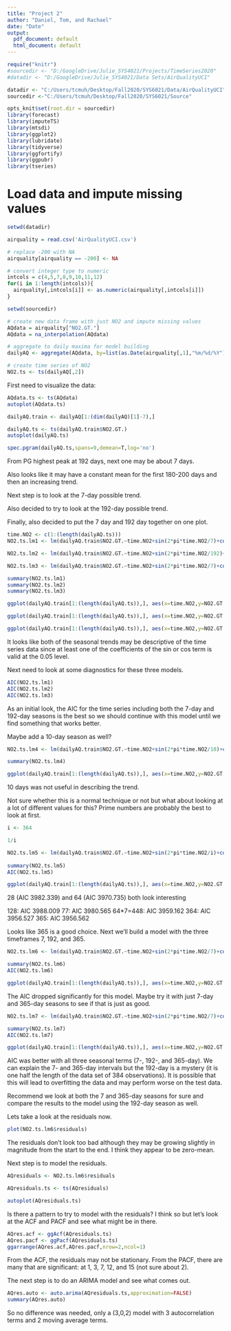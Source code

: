 ```yaml
---
title: "Project 2"
author: "Daniel, Tom, and Rachael"
date: "Date"
output:
  pdf_document: default
  html_document: default
---
```


```r
require("knitr")
#sourcedir <- "D:/GoogleDrive/Julie_SYS4021/Projects/TimeSeries2020"
#datadir <- "D:/GoogleDrive/Julie_SYS4021/Data Sets/AirQualityUCI"

datadir <- "C:/Users/tcmuh/Desktop/Fall2020/SYS6021/Data/AirQualityUCI"
sourcedir <-"C:/Users/tcmuh/Desktop/Fall2020/SYS6021/Source"

opts_knit$set(root.dir = sourcedir)
library(forecast)
library(imputeTS)
library(mtsdi)
library(ggplot2)
library(lubridate)
library(tidyverse)
library(ggfortify)
library(ggpubr)
library(tseries)
```

# Load data and impute missing values
```r
setwd(datadir)

airquality = read.csv('AirQualityUCI.csv')

# replace -200 with NA
airquality[airquality == -200] <- NA

# convert integer type to numeric
intcols = c(4,5,7,8,9,10,11,12)
for(i in 1:length(intcols)){
  airquality[,intcols[i]] <- as.numeric(airquality[,intcols[i]])
}

setwd(sourcedir)

# create new data frame with just NO2 and impute missing values
AQdata = airquality["NO2.GT."]
AQdata = na_interpolation(AQdata)

# aggregate to daily maxima for model building
dailyAQ <- aggregate(AQdata, by=list(as.Date(airquality[,1],"%m/%d/%Y")), FUN=max)

# create time series of NO2
NO2.ts <- ts(dailyAQ[,2])
```

First need to visualize the data:

```r

AQdata.ts <- ts(AQdata)
autoplot(AQdata.ts)

dailyAQ.train <- dailyAQ[1:(dim(dailyAQ)[1]-7),]

dailyAQ.ts <- ts(dailyAQ.train$NO2.GT.)
autoplot(dailyAQ.ts)

```



```r

spec.pgram(dailyAQ.ts,spans=9,demean=T,log='no')


```

From PG highest peak at 192 days, next one may be about 7 days.

Also looks like it may have a constant mean for the first 180-200 days and then an increasing trend.

Next step is to look at the 7-day possible trend.

Also decided to try to look at the 192-day possible trend.

Finally, also decided to put the 7 day and 192 day together on one plot.

```r

time.NO2 <- c(1:(length(dailyAQ.ts)))
NO2.ts.lm1 <- lm(dailyAQ.train$NO2.GT.~time.NO2+sin(2*pi*time.NO2/7)+cos(2*pi*time.NO2/7))

NO2.ts.lm2 <- lm(dailyAQ.train$NO2.GT.~time.NO2+sin(2*pi*time.NO2/192)+cos(2*pi*time.NO2/192))

NO2.ts.lm3 <- lm(dailyAQ.train$NO2.GT.~time.NO2+sin(2*pi*time.NO2/7)+cos(2*pi*time.NO2/7)+sin(2*pi*time.NO2/192)+cos(2*pi*time.NO2/192))

summary(NO2.ts.lm1)
summary(NO2.ts.lm2)
summary(NO2.ts.lm3)

ggplot(dailyAQ.train[1:(length(dailyAQ.ts)),], aes(x=time.NO2,y=NO2.GT.)) + geom_line() +   geom_line(aes(x=time.NO2,y=NO2.ts.lm1$fitted.values),color="red") + xlab("") + ylab("NO2")

ggplot(dailyAQ.train[1:(length(dailyAQ.ts)),], aes(x=time.NO2,y=NO2.GT.)) + geom_line() +   geom_line(aes(x=time.NO2,y=NO2.ts.lm2$fitted.values),color="red") + xlab("") + ylab("NO2")

ggplot(dailyAQ.train[1:(length(dailyAQ.ts)),], aes(x=time.NO2,y=NO2.GT.)) + geom_line() +   geom_line(aes(x=time.NO2,y=NO2.ts.lm3$fitted.values),color="red") + xlab("") + ylab("NO2")

```

It looks like both of the seasonal trends may be descriptive of the time series data
since at least one of the coefficients of the sin or cos term is valid at the
0.05 level.

Next need to look at some diagnostics for these three models.

```r

AIC(NO2.ts.lm1)
AIC(NO2.ts.lm2)
AIC(NO2.ts.lm3)

```

As an initial look, the AIC for the time series including both the 7-day and 
192-day seasons is the best so we should continue with this model until we
find something that works better.

Maybe add a 10-day season as well?

```r

NO2.ts.lm4 <- lm(dailyAQ.train$NO2.GT.~time.NO2+sin(2*pi*time.NO2/10)+cos(2*pi*time.NO2/10))

summary(NO2.ts.lm4)

ggplot(dailyAQ.train[1:(length(dailyAQ.ts)),], aes(x=time.NO2,y=NO2.GT.)) + geom_line() +   geom_line(aes(x=time.NO2,y=NO2.ts.lm4$fitted.values),color="red") + xlab("") + ylab("NO2")

```

10 days was not useful in describing the trend.

Not sure whether this is a normal technique or not but what about looking at a
lot of different values for this?  Prime numbers are probably the best to look at
first.

```r

i <- 364

1/i

NO2.ts.lm5 <- lm(dailyAQ.train$NO2.GT.~time.NO2+sin(2*pi*time.NO2/i)+cos(2*pi*time.NO2/i))
  
summary(NO2.ts.lm5)
AIC(NO2.ts.lm5)

ggplot(dailyAQ.train[1:(length(dailyAQ.ts)),], aes(x=time.NO2,y=NO2.GT.)) + geom_line() +   geom_line(aes(x=time.NO2,y=NO2.ts.lm5$fitted.values),color="red") + xlab("") + ylab("NO2%%")

```

28 (AIC 3982.339) and 64 (AIC 3970.735) both look interesting

128: AIC 3988.009
77: AIC 3980.565
64*7=448: AIC 3959.162
364: AIC 3956.527
365: AIC 3956.562

Looks like 365 is a good choice. Next we'll build a model with the three timeframes
7, 192, and 365.

```r

NO2.ts.lm6 <- lm(dailyAQ.train$NO2.GT.~time.NO2+sin(2*pi*time.NO2/7)+cos(2*pi*time.NO2/7)+sin(2*pi*time.NO2/192)+cos(2*pi*time.NO2/192)+sin(2*pi*time.NO2/365)+cos(2*pi*time.NO2/365))

summary(NO2.ts.lm6)
AIC(NO2.ts.lm6)

ggplot(dailyAQ.train[1:(length(dailyAQ.ts)),], aes(x=time.NO2,y=NO2.GT.)) + geom_line() +   geom_line(aes(x=time.NO2,y=NO2.ts.lm6$fitted.values),color="red") + xlab("") + ylab("NO2")

```

The AIC dropped significantly for this model. Maybe try it with just 7-day and 
365-day seasons to see if that is just as good.

```r

NO2.ts.lm7 <- lm(dailyAQ.train$NO2.GT.~time.NO2+sin(2*pi*time.NO2/7)+cos(2*pi*time.NO2/7)+sin(2*pi*time.NO2/365)+cos(2*pi*time.NO2/365))

summary(NO2.ts.lm7)
AIC(NO2.ts.lm7)

ggplot(dailyAQ.train[1:(length(dailyAQ.ts)),], aes(x=time.NO2,y=NO2.GT.)) + geom_line() +   geom_line(aes(x=time.NO2,y=NO2.ts.lm7$fitted.values),color="red") + xlab("") + ylab("NO2")

```

AIC was better with all three seasonal terms (7-, 192-, and 365-day). We can explain
the 7- and 365-day intervals but the 192-day is a mystery (it is one half the length
of the data set of 384 observations). It is possible that this will lead to 
overfitting the data and may perform worse on the test data.

Recommend we look at both the 7 and 365-day seasons for sure and compare the results
to the model using the 192-day season as well.

Lets take a look at the residuals now.

```r

plot(NO2.ts.lm6$residuals)

```

The residuals don't look too bad although they may be growing slightly in magnitude
from the start to the end. I think they appear to be zero-mean.

Next step is to model the residuals.

```r

AQresiduals <- NO2.ts.lm6$residuals

AQresiduals.ts <- ts(AQresiduals)

autoplot(AQresiduals.ts)

```

Is there a pattern to try to model with the residuals? I think so but let's look
at the ACF and PACF and see what might be in there.

```r

AQres.acf <- ggAcf(AQresiduals.ts)
AQres.pacf <- ggPacf(AQresiduals.ts)
ggarrange(AQres.acf,AQres.pacf,nrow=2,ncol=1)

```

From the ACF, the residuals may not be stationary. From the PACF, there are many
that are significant: at 1, 3, 7, 12, and 15 (not sure about 2).

The next step is to do an ARIMA model and see what comes out.

```r

AQres.auto <- auto.arima(AQresiduals.ts,approximation=FALSE)
summary(AQres.auto)

```

So no difference was needed, only a (3,0,2) model with 3 autocorrelation terms and
2 moving average terms.